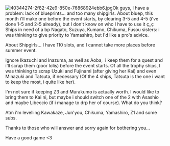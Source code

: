 [[File:40344274-2f82-42e9-850e-76868924ebb6.jpg|thumb]]Ok guys, I have a problem: lack of blueprints... and too many shipgirls. About bluep, this month i'll make one before the event starts, by clearing 3-5 and 4-5 (i've done 1-5 and 2-5 already), but I don't know on who I have to use it ç_ç Ships in need of a bp Nagato, Suzuya, Kumano, <span style="font-weight:normal;">Chikuma, </span>Fusou sisters: i was thinking to give priority to Yamashiro, but I'd like a pro's advice.



About Shipgirls... I have 110 slots, and I cannot take more places before summer event.

Ignore Ikazuchi and Inazuma, as well as Aoba,  i keep them for a quest and i'll scrap them (poor lolis) before the event starts. Of all the trophy ships, I was thinking to scrap Uzuki and Fujinami (after giving her Kai) and even Minazuki and Tatsuta, if necessary (Of the 4 ships, Tatsuta is the one i want to keep the most, i quite like her). 

I'm not sure if keeping Z3 and Murakumo is actually worth. I would like to bring them to Kai ni, but maybe i should switch one of the 2 with Asashio and maybe Libeccio (if i manage to drp her of course). What do you think?

Atm i'm levelling Kawakaze, Jun'you, Chikuma, Yamashiro, Z1 and some subs.

Thanks to those who will answer and sorry again for bothering you...

Have a good game <3<ac_metadata title="Sorry for bothering, but I need help ç_ç"> </ac_metadata>
